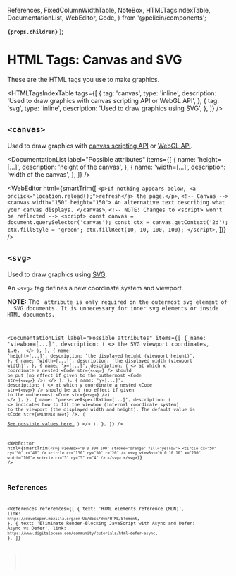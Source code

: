   References,
  FixedColumnWidthTable,
  NoteBox,
  HTMLTagsIndexTable,
  DocumentationList,
  WebEditor,
  Code,
} from '@pelicin/components';

  <strong>
    <code>{props.children}</code>
  </strong>
);

# HTML Tags: Canvas and SVG

These are the HTML tags you use to make graphics.

<HTMLTagsIndexTable
  tags={[
    {
      tag: 'canvas',
      type: 'inline',
      description: 'Used to draw graphics with canvas scripting API or WebGL API',
    },
    {
      tag: 'svg',
      type: 'inline',
      description: 'Used to draw graphics using SVG',
    },
  ]}
/>

## `<canvas>`

Used to draw graphics with <a href="https://developer.mozilla.org/en-US/docs/Web/API/Canvas_API">canvas scripting API</a>
or <a href="https://developer.mozilla.org/en-US/docs/Web/API/WebGL_API">WebGL API</a>.

<DocumentationList
  label="Possible attributes"
  items={[
    {
      name: 'height=[...]',
      description: 'height of the canvas',
    },
    {
      name: 'width=[...]',
      description: 'width of the canvas',
    },
  ]}
/>

<WebEditor
  html={smartTrim([
    `
      <p>If nothing appears below, <a onclick="location.reload();">refresh</a> the page.</p>
    `,
    `
      <!-- Canvas -->
      <canvas width="150" height="150">
        An alternative text describing what your canvas displays.
      </canvas>
    `,
    `
      <!-- NOTE: Changes to <script> won't be reflected -->
      <script>
        const canvas = document.querySelector('canvas');
        const ctx = canvas.getContext('2d');
        ctx.fillStyle = 'green';
        ctx.fillRect(10, 10, 100, 100);
      </script>
    `,
  ])}
/>

## `<svg>`

Used to draw graphics using <a href="https://developer.mozilla.org/en-US/docs/Web/SVG/Element/svg">SVG</a>.

An `<svg>` tag defines a new coordinate system and viewport.

<NoteBox type="info">
  <b>NOTE:</b> The <Code str="xmlns" /> attribute is only required on the outermost svg element of
  SVG documents. It is unnecessary for inner svg elements or inside HTML documents.
</NoteBox>

<DocumentationList
  label="Possible attributes"
  items={[
    {
      name: 'viewbox=[...]',
      description: (
        <>
          the SVG viewport coordinates, i.e. <Code str="minX minY width height" />
        </>
      ),
    },
    {
      name: 'height=[...]',
      description: 'the displayed height (viewport height)',
    },
    {
      name: 'width=[...]',
      description: 'the displayed width (viewport width)',
    },
    {
      name: 'x=[...]',
      description: (
        <>
          at which x coordinate a nested <Code str={`<svg>`} /> should be put (no effect if given to
          the outhermost <Code str={`<svg>`} />)
        </>
      ),
    },
    {
      name: 'y=[...]',
      description: (
        <>
          at which y coordinate a nested <Code str={`<svg>`} /> should be put (no effect if given to
          the outhermost <Code str={`<svg>`} />)
        </>
      ),
    },
    {
      name: 'preserveAspectRatio=[...]',
      description: (
        <>
          indicates how to fit the viewbox (internal coordinate system) to the viewport (the
          displayed width and height). The default value is <Code str={`xMidYMid meet`} />. (
          <a href="https://developer.mozilla.org/en-US/docs/Web/SVG/Attribute/preserveAspectRatio">
            See possible values here
          </a>
          )
        </>
      ),
    },
  ]}
/>

<WebEditor
  html={smartTrim(`
    <svg viewBox="0 0 300 100" stroke="orange" fill="yellow">
      <circle cx="50" cy="50" r="40" />
      <circle cx="150" cy="50" r="20" />
      <svg viewBox="0 0 10 10" x="200" width="100">
        <circle cx="5" cy="5" r="4" />
      </svg>
    </svg>
  `)}
/>

## References

<References
  references={[
    {
      text: 'HTML elements reference (MDN)',
      link: `https://developer.mozilla.org/en-US/docs/Web/HTML/Element`,
    },
    {
      text: 'Eliminate Render-Blocking JavaScript with Async and Defer: Async vs Defer',
      link: `https://www.digitalocean.com/community/tutorials/html-defer-async`,
    },
  ]}
></References>

